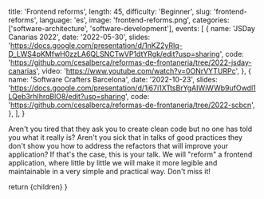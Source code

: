 
  title: 'Frontend reforms',
  length: 45,
  difficulty: 'Beginner',
  slug: 'frontend-reforms',
  language: 'es',
  image: 'frontend-reforms.png',
  categories: ['software-architecture', 'software-development'],
  events: [
    {
      name: 'JSDay Canarias 2022',
      date: '2022-05-30',
      slides: 'https://docs.google.com/presentation/d/1nKZ2yRlq-D_LWS4pKMfwH0zzLA6QLSNCTwVP1dtYRgk/edit?usp=sharing',
      code: 'https://github.com/cesalberca/reformas-de-frontaneria/tree/2022-jsday-canarias',
      video: 'https://www.youtube.com/watch?v=0ONrVYTURPc',
    },
    {
      name: 'Software Crafters Barcelona',
      date: '2022-10-23',
      slides: 'https://docs.google.com/presentation/d/1j67i1XTtsBrYgAIWiWWb9ufOwdl1LQeb3rhIhrqBlO8/edit?usp=sharing',
      code: 'https://github.com/cesalberca/reformas-de-frontaneria/tree/2022-scbcn',
    },
  ],
}

Aren't you tired that they ask you to create clean code but no one has told you what it really is? Aren't you sick that in talks of good practices they don't show you how to address the refactors that will improve your application? If that's the case, this is your talk. We will "reform" a frontend application, where little by little we will make it more legible and maintainable in a very simple and practical way. Don't miss it!

  return <Layout slug="frontend-reforms">{children}</Layout>
}
